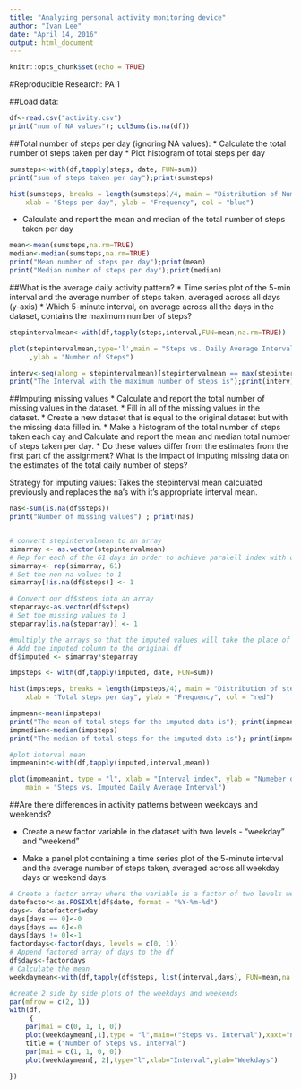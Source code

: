 ```yaml
---
title: "Analyzing personal activity monitoring device"
author: "Ivan Lee"
date: "April 14, 2016"
output: html_document
---
```


```r
knitr::opts_chunk$set(echo = TRUE)
```

#Reproducible Research: PA 1

##Load data:

```r
df<-read.csv("activity.csv")
print("num of NA values"); colSums(is.na(df))
```

##Total number of steps per day (ignoring NA values):
  * Calculate the total number of steps taken per day
  * Plot histogram of total steps per day
```r
sumsteps<-with(df,tapply(steps, date, FUN=sum))
print("sum of steps taken per day");print(sumsteps)

hist(sumsteps, breaks = length(sumsteps)/4, main = "Distribution of Number of steps per day", 
    xlab = "Steps per day", ylab = "Frequency", col = "blue")

```

  * Calculate and report the mean and median of the total number of steps taken per day
```r
mean<-mean(sumsteps,na.rm=TRUE)
median<-median(sumsteps,na.rm=TRUE)
print("Mean number of steps per day");print(mean)
print("Median number of steps per day");print(median)
```
##What is the average daily activity pattern?
  * Time series plot of the 5-min interval and the average number of steps taken, averaged across all days (y-axis)
  * Which 5-minute interval, on average across all the days in the dataset, contains the maximum number of steps?
```r
stepintervalmean<-with(df,tapply(steps,interval,FUN=mean,na.rm=TRUE))

plot(stepintervalmean,type='l',main = "Steps vs. Daily Average Interval",xlab = "Interval Index"
     ,ylab = "Number of Steps")

interv<-seq(along = stepintervalmean)[stepintervalmean == max(stepintervalmean)]
print("The Interval with the maximum number of steps is");print(interv)
```
##Imputing missing values
  * Calculate and report the total number of missing values in the dataset.
  * Fill in all of the missing values in the dataset.
  * Create a new dataset that is equal to the original dataset but with the missing data filled in.
  * Make a histogram of the total number of steps taken each day and Calculate and report the mean      and median total number of steps taken per day. 
  * Do these values differ from the estimates from the first part of the assignment? What is the        impact of imputing missing data on the estimates of the total daily number of steps?

Strategy for imputing values:
Takes the stepinterval mean calculated previously and replaces the na's with it's appropriate interval mean.
```r
nas<-sum(is.na(df$steps))
print("Number of missing values") ; print(nas) 


# convert stepintervalmean to an array
simarray <- as.vector(stepintervalmean)
# Rep for each of the 61 days in order to achieve paralell index with df
simarray<- rep(simarray, 61)
# Set the non na values to 1
simarray[!is.na(df$steps)] <- 1

# Convert our df$steps into an array
steparray<-as.vector(df$steps)
# Set the missing values to 1
steparray[is.na(steparray)] <- 1

#multiply the arrays so that the imputed values will take the place of the na vals
# Add the imputed column to the original df
df$imputed <- simarray*steparray

impsteps <- with(df,tapply(imputed, date, FUN=sum))

hist(impsteps, breaks = length(impsteps/4), main = "Distribution of steps per day", 
    xlab = "Total steps per day", ylab = "Frequency", col = "red")

impmean<-mean(impsteps)
print("The mean of total steps for the imputed data is"); print(impmean)
impmedian<-median(impsteps)
print("The median of total steps for the imputed data is"); print(impmedian)

#plot interval mean
impmeanint<-with(df,tapply(imputed,interval,mean))

plot(impmeanint, type = "l", xlab = "Interval index", ylab = "Numeber of Steps", 
    main = "Steps vs. Imputed Daily Average Interval")

```

##Are there differences in activity patterns between weekdays and weekends?

  * Create a new factor variable in the dataset with two levels - "weekday" and "weekend"         

  * Make a panel plot containing a time series plot of the 5-minute interval and the average number of steps taken, averaged across all weekday days or weekend days.

```r
# Create a factor array where the variable is a factor of two levels weekdays, weekend-days
datefactor<-as.POSIXlt(df$date, format = "%Y-%m-%d")
days<- datefactor$wday
days[days == 0]<-0
days[days == 6]<-0
days[days != 0]<-1
factordays<-factor(days, levels = c(0, 1))
# Append factored array of days to the df
df$days<-factordays
# Calculate the mean
weekdaymean<-with(df,tapply(df$steps, list(interval,days), FUN=mean,na.rm=TRUE))

#create 2 side by side plots of the weekdays and weekends
par(mfrow = c(2, 1))
with(df, 
     {
    par(mai = c(0, 1, 1, 0))
    plot(weekdaymean[,1],type = "l",main=("Steps vs. Interval"),xaxt="n",ylab="Weekends")
    title = ("Number of Steps vs. Interval")
    par(mai = c(1, 1, 0, 0))
    plot(weekdaymean[, 2],type="l",xlab="Interval",ylab="Weekdays")

})

```